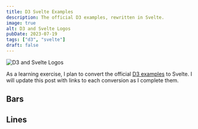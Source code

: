 ```yaml
---
title: D3 Svelte Examples
description: The official D3 examples, rewritten in Svelte.
image: true
alt: D3 and Svelte Logos
pubDate: 2023-07-19
tags: ["d3", "svelte"]
draft: false
---
```



![D3 and Svelte Logos](@assets/og/dist/960/d3-svelte.jpg)

As a learning exercise, I plan to convert the official [D3
examples](https://observablehq.com/@d3/gallery) to Svelte. I will update this
post with links to each conversion as I complete them.

## Bars

<Plots tag="bars" />

## Lines

<Plots tag="lines" />
